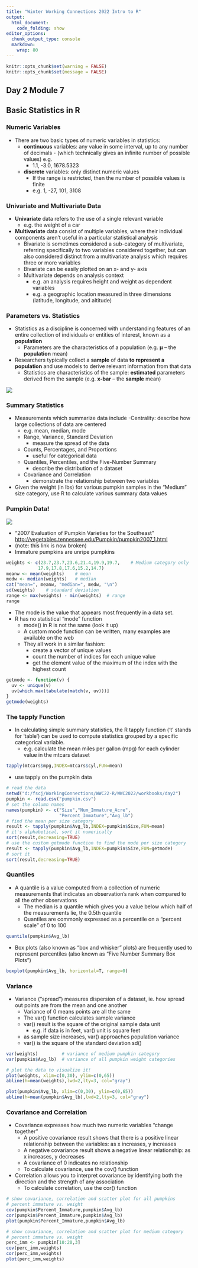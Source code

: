 ```yaml
---
title: "Winter Working Connections 2022 Intro to R"
output:
  html_document:
    code_folding: show
editor_options:
  chunk_output_type: console
  markdown: 
    wrap: 80
---
```


```r
knitr::opts_chunk$set(warning = FALSE)
knitr::opts_chunk$set(message = FALSE)
```

## Day 2 Module 7

## Basic Statistics in R

### Numeric Variables

-   There are two basic types of numeric variables in statistics:
    -   **continuous** variables: any value in some interval, up to any number
        of decimals - (which technically gives an infinite number of possible
        values) e.g.
        -   1.1, -3.0, 1678.5323
    -   **discrete** variables: only distinct numeric values
        -   If the range is restricted, then the number of possible values is
            finite
        -   e.g. 1, -27, 101, 3108

### Univariate and Multivariate Data

-   **Univariate** data refers to the use of a single relevant variable
    -   e.g. the weight of a car
-   **Multivariate** data consist of multiple variables, where their individual
    components aren't useful in a particular statistical analysis
    -   Bivariate is sometimes considered a sub-category of multivariate,
        referring specifically to two variables considered together, but can
        also considered distinct from a multivariate analysis which requires
        three or more variables
    -   Bivariate can be easily plotted on an x- and y- axis
    -   Multivariate depends on analysis context
        -   e.g. an analysis requires height and weight as dependent variables
        -   e.g. a geographic location measured in three dimensions (latitude,
            longitude, and altitude)

### Parameters vs. Statistics

-   Statistics as a discipline is concerned with understanding features of an
    entire collection of individuals or entities of interest, known as a
    **population**
    -   Parameters are the characteristics of a population (e.g. **μ** -- the
        **population** mean)
-   Researchers typically collect a **sample** of data **to represent a
    population** and use models to derive relevant information from that data
    -   Statistics are characteristics of the sample: **estimated** parameters
        derived from the sample (e.g. **x-bar** -- the **sample** mean)

![](images/pop-vs-sample.png)

### Summary Statistics

-   Measurements which summarize data include -Centrality: describe how large
    collections of data are centered
    -   e.g. mean, median, mode
    -   Range, Variance, Standard Deviation
        -   measure the spread of the data
    -   Counts, Percentages, and Proportions
        -   useful for categorical data
    -   Quantiles, Percentiles, and the Five-Number Summary
        -   describe the distribution of a dataset
    -   Covariance and Correlation
        -   demonstrate the relationship between two variables
-   Given the weight (in lbs) for various pumpkin samples in the "Medium" size
    category, use R to calculate various summary data values
    
### Pumpkin Data!

![](images/pumpkin-data.png)

- "2007 Evaluation of Pumpkin Varieties for the Southeast"
<http://vegetables.tennessee.edu/Pumpkin/pumpkin2007_1.html>
- (note: this link is now broken)
- Immature pumpkins are unripe pumpkins

```r
weights <- c(23.7,23.7,23.6,21.4,19.9,19.7,    # Medium category only
            17.9,17.8,17.6,15.2,14.7)
meanw <- mean(weights)    # mean
medw <- median(weights)   # median
cat("mean=", meanw, "median=", medw, "\n")
sd(weights)    # standard deviation
range <- max(weights) - min(weights)  # range
range
```

- The mode is the value that appears most frequently in a data set.
- R has no statistical  "mode" function 
  - mode() in R is not the same (look it up)
  - A custom mode function can be written, many examples are available on the web
  - They all work in a similar fashion:
    - create a vector of unique values
    - count the number of indices for each unique value
    - get the element value of the maximum of the index with the highest count

```r
getmode <- function(v) {
  uv <- unique(v)
  uv[which.max(tabulate(match(v, uv)))]
}
getmode(weights)
```

### The tapply Function

- In calculating simple summary statistics, the R tapply function ('t' stands for 'table') can be used to compute statistics grouped by a specific categorical variable.
  - e.g. calculate the mean miles per gallon (mpg) for each cylinder value in the mtcars dataset

```r
tapply(mtcars$mpg,INDEX=mtcars$cyl,FUN=mean)
```

- use tapply on the pumpkin data

```r
# read the data
setwd("d:/fscj/WorkingConnections/WWC22-R/WWC2022/workbooks/day2")
pumpkin <- read.csv("pumpkin.csv")
# set the column names
names(pumpkin) <- c("Size","Num_Immature_Acre",
                    "Percent_Immature","Avg_lb")
# find the mean per size category
result <- tapply(pumpkin$Avg_lb,INDEX=pumpkin$Size,FUN=mean)
# it's alphabetical, sort it numerically
sort(result,decreasing=TRUE)
# use the custom getmode function to find the mode per size category 
result <- tapply(pumpkin$Avg_lb,INDEX=pumpkin$Size,FUN=getmode)
# sort it
sort(result,decreasing=TRUE)
```

### Quantiles

- A quantile is a value computed from a collection of numeric measurements that indicates an observation’s rank when compared to all the other observations
  - The median is a quantile which gives you a value below which half of the measurements lie, the 0.5th quantile
  - Quantiles are commonly expressed as a percentile on a “percent scale” of 0 to 100
  
```r
quantile(pumpkin$Avg_lb)
```

- Box plots (also known as "box and whisker" plots) are frequently used to represent percentiles (also known as "Five Number Summary Box Plots")

```r
boxplot(pumpkin$Avg_lb, horizontal=T, range=0)
```

### Variance

- Variance ("spread") measures dispersion of a dataset, ie. how spread out points are from the mean and one another
  - Variance of 0 means points are all the same
  - The var() function calculates sample variance
  - var() result is the square of the original sample data unit
    - e.g. if data is in feet, var() unit is square feet
  - as sample size increases, var() approaches population variance
  - var() is the square of the standard deviation sd()

```r
var(weights)         # variance of medium pumpkin category
var(pumpkin$Avg_lb)  # variance of all pumpkin weight categories

# plot the data to visualize it!
plot(weights, xlim=c(0,30), ylim=c(0,65))
abline(h=mean(weights),lwd=2,lty=3, col="gray")

plot(pumpkin$Avg_lb, xlim=c(0,30), ylim=c(0,65))
abline(h=mean(pumpkin$Avg_lb),lwd=2,lty=3, col="gray")
```

### Covariance and Correlation

- Covariance expresses how much two numeric variables “change together”
  - A positive covariance result shows that there is a positive linear relationship between the variables: as x increases, y increases
  - A negative covariance result shows a negative linear relationship: as x increases, y decreases
  - A covariance of 0 indicates no relationship
  - To calculate covariance, use the cov() function
- Correlation allows you to interpret covariance by identifying both the direction and the strength of any association
  - To calculate correlation, use the cor() function

```r
# show covariance, correlation and scatter plot for all pumpkins
# percent immature vs. weight
cov(pumpkin$Percent_Immature,pumpkin$Avg_lb)
cor(pumpkin$Percent_Immature,pumpkin$Avg_lb)
plot(pumpkin$Percent_Immature,pumpkin$Avg_lb)

# show covariance, correlation and scatter plot for medium category
# percent immature vs. weight
perc_imm <- pumpkin[10:20,3]
cov(perc_imm,weights)
cor(perc_imm,weights)
plot(perc_imm,weights)
```


  

